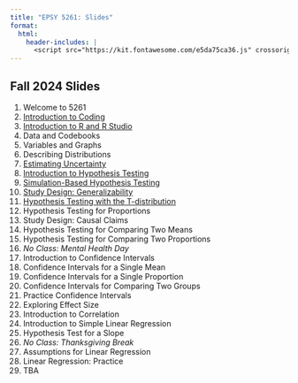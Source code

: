 ```yaml
---
title: "EPSY 5261: Slides"
format: 
  html:
    header-includes: |
      <script src="https://kit.fontawesome.com/e5da75ca36.js" crossorigin="anonymous"></script>
---
```


## Fall 2024 Slides

1. Welcome to 5261
2. [Introduction to Coding](d02-introduction-to-coding.html)
3. [Introduction to R and R Studio](d03-introduction-to-r-and-rstudio.html)
4. Data and Codebooks
5. Variables and Graphs
6. Describing Distributions
7. [Estimating Uncertainty](d07-estimating-uncertainty.html)
8. [Introduction to Hypothesis Testing](d08-introduction-to-hypothesis-testing.html)
9. [Simulation-Based Hypothesis Testing](d09-simulation-based-hypothesis-testing.html)
10. [Study Design: Generalizability](d10-study-design-generalizability.qmd)
11. [Hypothesis Testing with the T-distribution](d11-hypothesis-testing-with-the-t-distribution.html)
12. Hypothesis Testing for Proportions
13. Study Design: Causal Claims
14. Hypothesis Testing for Comparing Two Means
15. Hypothesis Testing for Comparing Two Proportions
16. *No Class: Mental Health Day*
17. Introduction to Confidence Intervals
18. Confidence Intervals for a Single Mean
19. Confidence Intervals for a Single Proportion
20. Confidence Intervals for Comparing Two Groups
21. Practice Confidence Intervals
22. Exploring Effect Size
23. Introduction to Correlation
24. Introduction to Simple Linear Regression
25. Hypothesis Test for a Slope
26. *No Class: Thanksgiving Break*
27. Assumptions for Linear Regression
28. Linear Regression: Practice
29. TBA